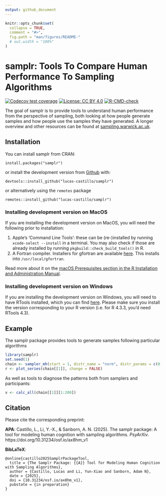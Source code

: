 ```yaml
---
output: github_document
---
```


<!-- README.md is generated from README.Rmd. Please edit that file -->

```r
knitr::opts_chunk$set(
  collapse = TRUE,
  comment = "#>",
  fig.path = "man/figures/README-"
  # out.width = "100%"
)
```

# samplr: Tools To Compare Human Performance To Sampling Algorithms

<!-- badges: start -->
[![Codecov test coverage](https://codecov.io/gh/lucas-castillo/samplr/branch/main/graph/badge.svg)](https://app.codecov.io/gh/lucas-castillo/samplr?branch=main)
 [![License: CC BY 4.0](https://img.shields.io/badge/License-CC_BY_4.0-lightgrey.svg)](https://creativecommons.org/licenses/by/4.0/)
[![R-CMD-check](https://github.com/lucas-castillo/samplr/actions/workflows/R-CMD-check.yaml/badge.svg)](https://github.com/lucas-castillo/samplr/actions/workflows/R-CMD-check.yaml)
<!-- badges: end -->

The goal of samplr is to provide tools to understand human performance from the perspective of sampling, both looking at how people generate samples and how people use the samples they have generated. A longer overview and other resources can be found at [sampling.warwick.ac.uk](https://sampling.warwick.ac.uk).

## Installation
You can install samplr from CRAN:
```
install.packages("samplr")
```
or install the development version from [Github](https://github.com/lucas-castillo/samplr) with:
```
devtools::install_github("lucas-castillo/samplr")
```
or alternatively using the `remotes` package 
```
remotes::install_github("lucas-castillo/samplr")
```
### Installing development version on MacOS
If you are installing the development version on MacOS, you will need the following prior to installation:

1. Apple’s ‘Command Line Tools’: these can be (re-)installed by running `xcode-select --install` in a terminal. You may also check if those are already installed by running `pkgbuild::check_build_tools()` in R.
2. A Fortran compiler. Installers for gfortran are available [here](https://github.com/fxcoudert/gfortran-for-macOS/releases/). This installs into `/usr/local/gfortran`.

Read more about it on the [macOS Prerequisites section in the R Installation and Administration Manual](https://cran.r-project.org/doc/manuals/r-release/R-admin.html#Prerequisites).

### Installing development version on Windows
If you are installing the development version on Windows, you will need to have RTools installed, which you can find [here](https://cran.r-project.org/bin/windows/Rtools/). Please make sure you install the version corresponding to your R version (i.e. for R 4.3.3, you'd need RTools 4.3).

## Example
The samplr package provides tools to generate samples following particular algorithms
``` r
library(samplr)
set.seed(1)
chain <- sampler_mh(start = 1, distr_name = "norm", distr_params = c(0,1), sigma_prop = diag(1) * .5, iterations = 2048)
r <- plot_series(chain[[1]], change = FALSE)
```

As well as tools to diagnose the patterns both from samplers and participants:
```r
v <- calc_all(chain[[1]][1:200])
```
<!-- TODO: add plot_series(chain[[1]]) again -->

## Citation
Please cite the corresponding preprint:

**APA**: Castillo, L., Li, Y.-X., & Sanborn, A. N. (2025). The samplr package: A tool for modeling human cognition with sampling algorithms. *PsyArXiv*. https://doi.org/10.31234/osf.io/ax8hm_v1

**BibLaTeX**:
```
@online{castillo2025SamplrPackageTool,
  title = {The Samplr Package: {{A}} Tool for Modeling Human Cognition with Sampling Algorithms},
  author = {Castillo, Lucas and Li, Yun-Xiao and Sanborn, Adam N},
  date = {2025},
  doi = {10.31234/osf.io/ax8hm_v1},
  pubstate = {in preparation}
}
```
